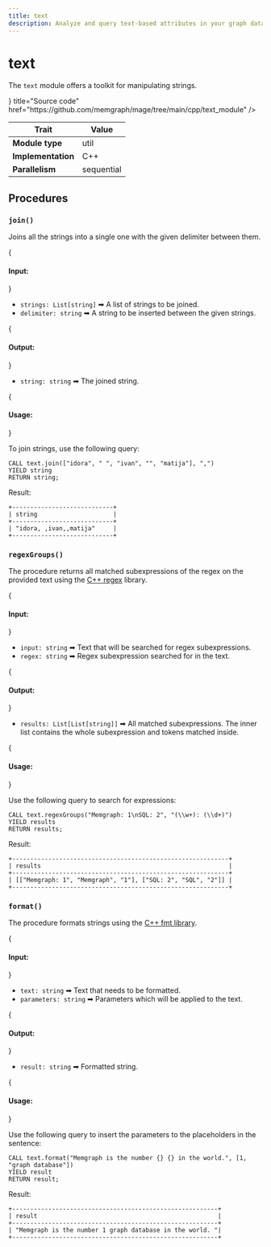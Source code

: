 ```yaml
---
title: text
description: Analyze and query text-based attributes in your graph data with Memgraph's Text class. Do take a look at our documentation and expert guidance to enhance your text-based analysis and search capabilities.
---
```



# text

The `text` module offers a toolkit for manipulating strings.

<Cards>
  <Card
    icon={<GitHub />}
    title="Source code"
    href="https://github.com/memgraph/mage/tree/main/cpp/text_module"
  />
</Cards>

| Trait               | Value      |
| ------------------- | ---------- |
| **Module type**     | util       |
| **Implementation**  | C++        |
| **Parallelism**     | sequential |

## Procedures

### `join()`

Joins all the strings into a single one with the given delimiter between them.

{<h4> Input: </h4>}

- `strings: List[string]` ➡ A list of strings to be joined.
- `delimiter: string` ➡ A string to be inserted between the given strings.

{<h4> Output: </h4>}

- `string: string` ➡ The joined string.

{<h4> Usage: </h4>}

To join strings, use the following query:

```cypher
CALL text.join(["idora", " ", "ivan", "", "matija"], ",") 
YIELD string 
RETURN string;
```

Result:

```plaintext
+----------------------------+
| string                     |
+----------------------------+
| "idora, ,ivan,,matija"     |
+----------------------------+
```

### `regexGroups()`

The procedure returns all matched subexpressions of the regex on the provided
text using the [C++ regex](https://en.cppreference.com/w/cpp/regex) library.

{<h4> Input: </h4>}

- `input: string` ➡ Text that will be searched for regex subexpressions.
- `regex: string` ➡ Regex subexpression searched for in the text. 

{<h4> Output: </h4>}

- `results: List[List[string]]` ➡ All matched subexpressions. The inner list contains the whole subexpression and tokens matched inside.

{<h4> Usage: </h4>}

Use the following query to search for expressions: 

```cypher
CALL text.regexGroups("Memgraph: 1\nSQL: 2", "(\\w+): (\\d+)")
YIELD results
RETURN results;
```

Result:

```plaintext
+------------------------------------------------------------+
| results                                                    |
+------------------------------------------------------------+
| [["Memgraph: 1", "Memgraph", "1"], ["SQL: 2", "SQL", "2"]] |
+------------------------------------------------------------+
```

### `format()`

The procedure formats strings using the [C++ fmt library](https://github.com/fmtlib/fmt).

{<h4> Input: </h4>}

- `text: string` ➡ Text that needs to be formatted.
- `parameters: string` ➡ Parameters which will be applied to the text.

{<h4> Output: </h4>}

- `result: string` ➡ Formatted string.

{<h4> Usage: </h4>}

Use the following query to insert the parameters to the placeholders in the sentence:

```cypher
CALL text.format("Memgraph is the number {} {} in the world.", [1, "graph database"])
YIELD result
RETURN result;
```

Result:

```plaintext
+---------------------------------------------------------+
| result                                                  |
+---------------------------------------------------------+
| "Memgraph is the number 1 graph database in the world. "|
+---------------------------------------------------------+
```
